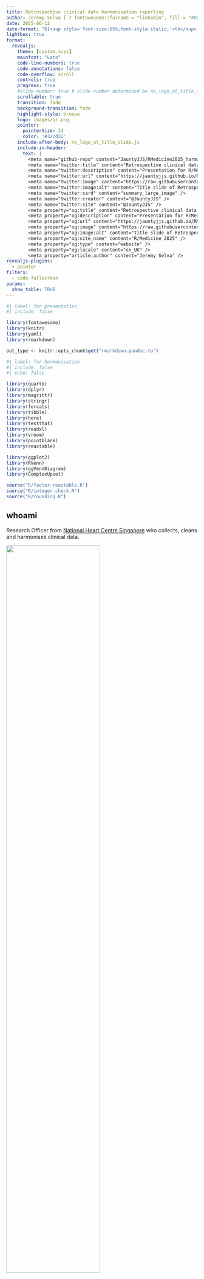 ---
title: Retrospective clinical data harmonisation reporting
author: Jeremy Selva [`r fontawesome::fa(name = "linkedin", fill = "#0077ac")`](https://www.linkedin.com/in/jeremy-selva-085b9112a/){target="_blank"} <br> @JauntyJJS [`r fontawesome::fa(name = "github", fill = "#000000")`](https://github.com/JauntyJJS){target="_blank"} [`r fontawesome::fa(name = "fab fa-square-x-twitter", fill = "#000000")`](https://twitter.com/JauntyJJS){target="_blank"} [`r fontawesome::fa(name = "bluesky", fill = "#1084ff")`](https://bsky.app/profile/jauntyjjs.bsky.social){target="_blank"} [<svg aria-hidden="true" role="img" viewBox="0 0 512 512" style="height:1em;width:1em;vertical-align:-0.125em;margin-left:auto;margin-right:auto;font-size:inherit;fill:#5f53e7;overflow:visible;position:relative;"><path d="M433 179.1c0-97.2-63.7-125.7-63.7-125.7-62.5-28.7-228.6-28.4-290.5 0 0 0-63.7 28.5-63.7 125.7 0 115.7-6.6 259.4 105.6 289.1 40.5 10.7 75.3 13 103.3 11.4 50.8-2.8 79.3-18.1 79.3-18.1l-1.7-36.9s-36.3 11.4-77.1 10.1c-40.4-1.4-83-4.4-89.6-54a102.5 102.5 0 0 1 -.9-13.9c85.6 20.9 158.7 9.1 178.8 6.7 56.1-6.7 105-41.3 111.2-72.9 9.8-49.8 9-121.5 9-121.5zm-75.1 125.2h-46.6v-114.2c0-49.7-64-51.6-64 6.9v62.5h-46.3V197c0-58.5-64-56.6-64-6.9v114.2H90.2c0-122.1-5.2-147.9 18.4-175 25.9-28.9 79.8-30.8 103.8 6.1l11.6 19.5 11.6-19.5c24.1-37.1 78.1-34.8 103.8-6.1 23.7 27.3 18.4 53 18.4 175z"/></svg>](https://fosstodon.org/@JauntyJJS){target="_blank"} <br> [*https://jeremy-selva.netlify.app* `r fontawesome::fa(name = "link", fill = "#666666")`](https://jeremy-selva.netlify.app/){target="_blank"} <br> For [R/Medicine 2025 `r fontawesome::fa(name = "link", fill = "#666666")`](https://rconsortium.github.io/RMedicine_website/){target="_blank"}
date: 2025-06-12
date-format: "D[<sup style='font-size:65%;font-style:italic;'>th</sup>] MMMM YYYY"
lightbox: true
format:
  revealjs:
    theme: [custom.scss]
    mainfont: "Lato"
    code-line-numbers: true
    code-annotations: false
    code-overflow: scroll
    controls: true
    progress: true
    #slide-number: true # slide number determined be no_logo_at_title_slide.js
    scrollable: true
    transition: fade
    background-transition: fade
    highlight-style: breeze
    logo: images/qr.png
    pointer:
      pointerSize: 24
      color: '#32cd32'
    include-after-body: no_logo_at_title_slide.js
    include-in-header:
      text: |
        <meta name="github-repo" content="JauntyJJS/RMedicine2025_harmonisation />
        <meta name="twitter:title" content="Retrospective clinical data harmonisation reporting" />
        <meta name="twitter:description" content="Presentation for R/Medicine 2025." />
        <meta name="twitter:url" content="https://jauntyjjs.github.io/RMedicine2025_harmonisation/" />
        <meta name="twitter:image" content="https://raw.githubusercontent.com/JauntyJJS/RMedicine2025_harmonisation/main/share-card.png" />
        <meta name="twitter:image:alt" content="Title slide of Retrospective clinical data harmonisation reporting presented at R/Medicine 2025." />
        <meta name="twitter:card" content="summary_large_image" />
        <meta name="twitter:creator" content="@JauntyJJS" />
        <meta name="twitter:site" content="@JauntyJJS" />
        <meta property="og:title" content="Retrospective clinical data harmonisation reporting" />
        <meta property="og:description" content="Presentation for R/Medicine 2025." />
        <meta property="og:url" content="https://jauntyjjs.github.io/RMedicine2025_harmonisation/" />
        <meta property="og:image" content="https://raw.githubusercontent.com/JauntyJJS/RMedicine2025_harmonisation/main/share-card.png" />
        <meta property="og:image:alt" content="Title slide of Retrospective clinical data harmonisation reporting presented at R/Medicine 2025." />
        <meta property="og:site_name" content="R/Medicine 2025" />
        <meta property="og:type" content="website" />
        <meta property="og:locale" content="en_UK" />
        <meta property="article:author" content="Jeremy Selva" />
revealjs-plugins:
  - pointer
filters:
  - code-fullscreen
params:
  show_table: TRUE
---

```{r}
#| label: for presentation
#| include: false

library(fontawesome)
library(knitr)
library(yaml)
library(rmarkdown)

out_type <- knitr::opts_chunk$get("rmarkdown.pandoc.to")
```

```{r}
#| label: for harmonisation
#| include: false
#| echo: false

library(quarto)
library(dplyr)
library(magrittr)
library(stringr)
library(forcats)
library(tibble)
library(here)
library(testthat)
library(readxl)
library(vroom)
library(pointblank)
library(reactable)

library(ggplot2)
library(RVenn)
library(ggVennDiagram)
library(ComplexUpset)

source("R/factor-reactable.R")
source("R/integer-check.R")
source("R/rounding.R")

```

## whoami

Research Officer from [National Heart Centre Singapore](https://www.nhcs.com.sg/){target="_blank"} who collects, cleans and harmonises clinical data.

![](images/allison_horst2.png){fig-alt="Picture by Allison Horst about a data analyst facing a dataset in the form of a monster." fig-align="center" width="70%"}

[Taming the Data Beast from ["Cleaning Medical Data with R"](https://www.pipinghotdata.com/workshops/2023-06-06-cleaning-medical-data-with-r/){target="_blank"} workshop by Shannon Pileggi, Crystal Lewis and Petter Higgins presented at R/Medicine 2023. Illustrated by [Allison Horst](https://allisonhorst.com/){target="_blank"}]{style="font-size: 80%;"}.

::: footer

[https://jauntyjjs.github.io/RMedicine2025_harmonisation
`r fontawesome::fa(name = "link", fill = "#666666")`](https://jauntyjjs.github.io/RMedicine2025_harmonisation){target="_blank"} [`r fontawesome::fa(name = "github", fill = "#000000")`](https://github.com/JauntyJJS/RMedicine2025_harmonisation){target="_blank"} [`r fontawesome::fa(name = "file-pdf", fill = "#b50b00")`](https://raw.githubusercontent.com/JauntyJJS/RMedicine2025_harmonisation/main/index.pdf){target="_blank"}

:::

## Outline

:::: {.columns}

::: {.column width="50%"}

::: {style="font-size: 130%;"}

Data harmonisation overview strategy

Counter small but annoying issues during retrospective data harmonisation.

Suggested reports and diagram to create for different clients.

:::

:::

::: {.column width="50%"}

![](images/notes.jpg){fig-alt="A picture of a notebook and pen beside a vase of flowers" fig-align="center" width="80%"}

[Photo by [Sixteen Miles Out](https://unsplash.com/@sixteenmilesout?utm_content=creditCopyText&utm_medium=referral&utm_source=unsplash){target="_blank"} on [Unsplash](https://unsplash.com/photos/shallow-focus-photo-of-purple-flowers-on-white-spiral-notebook-0I75875sRVU?utm_content=creditCopyText&utm_medium=referral&utm_source=unsplash){target="_blank"}]{style="font-size: 80%;"}

:::

::::

::: footer

[https://jauntyjjs.github.io/RMedicine2025_harmonisation
`r fontawesome::fa(name = "link", fill = "#666666")`](https://jauntyjjs.github.io/RMedicine2025_harmonisation){target="_blank"} [`r fontawesome::fa(name = "github", fill = "#000000")`](https://github.com/JauntyJJS/RMedicine2025_harmonisation){target="_blank"} [`r fontawesome::fa(name = "file-pdf", fill = "#b50b00")`](https://raw.githubusercontent.com/JauntyJJS/RMedicine2025_harmonisation/main/index.pdf){target="_blank"}

:::

## About Data Harmonisation

![](images/data_harmonisation.png){fig-alt="The data harmonization process: Study data variables collected from different sources need to be mapped to one another, classified into the generalized concepts they represent, and transformed into unified harmonized variables for analysis" fig-align="center" width="100%"}

[Image from Mallya et al. Circ Cardiovasc Qual Outcomes. 2023 Nov; 16(11):e009938 doi: [10.1161/CIRCOUTCOMES.123.009938](https://doi.org/10.1161/CIRCOUTCOMES.123.009938){target="_blank"}]{style="font-size: 80%;"}.

::: footer

[https://jauntyjjs.github.io/RMedicine2025_harmonisation
`r fontawesome::fa(name = "link", fill = "#666666")`](https://jauntyjjs.github.io/RMedicine2025_harmonisation){target="_blank"} [`r fontawesome::fa(name = "github", fill = "#000000")`](https://github.com/JauntyJJS/RMedicine2025_harmonisation){target="_blank"} [`r fontawesome::fa(name = "file-pdf", fill = "#b50b00")`](https://raw.githubusercontent.com/JauntyJJS/RMedicine2025_harmonisation/main/index.pdf){target="_blank"}

:::

## Tasks

Here is a summary of my task for an international study.

![](images/harmonisation_task.png){fig-alt="Data harmonization task: Liaise with collaborator on what variables we need for the study and collect them by providing a data dictionary and input template file, harmonise data provided and return a harmonised dataset with a report of how data is harmonised, and provide analyst team combined data for further analysis." fig-align="center" width="100%"}

<!-- *  Liaise with collaborator on what variables we need for the study and collect them -->
<!--    *  Provide a data dictionary to indicate what variables are needed and how they should be represented. -->
<!--    *  Provide an input template file for collaborators to fill in. -->
<!-- *  Harmonise data provided from each collaborator. -->
<!-- *  Return to collaborator harmonised dataset with a report of how data is harmonised. -->
<!-- *  Merge data for all cohorts together and send to an analysis team for analysis. -->

::: footer

[https://jauntyjjs.github.io/RMedicine2025_harmonisation
`r fontawesome::fa(name = "link", fill = "#666666")`](https://jauntyjjs.github.io/RMedicine2025_harmonisation){target="_blank"} [`r fontawesome::fa(name = "github", fill = "#000000")`](https://github.com/JauntyJJS/RMedicine2025_harmonisation){target="_blank"} [`r fontawesome::fa(name = "file-pdf", fill = "#b50b00")`](https://raw.githubusercontent.com/JauntyJJS/RMedicine2025_harmonisation/main/index.pdf){target="_blank"}

:::

## Why Retropective Data Harmonisation ?

Collaborators may not have resources (time/funding) to match their data to the data dictionary and input template provided. 

Data provided may have issues that needs relevant experience and may be hard to solve.

:::: {.columns}

::: {.column width="50%"}

![](images/237-fov.png){fig-alt="Comic from Monkeyuser.com showing finding bugs may need relevant experience." fig-align="center" width="100%"}

[[Fov](https://www.monkeyuser.com/2022/fov/){target="_blank"} from [MonkeyUser.com](https://www.monkeyuser.com/){target="_blank"}]{style="font-size: 80%;"}

:::

::: {.column width="50%"}

![](images/92-root-cause.png){fig-alt="Comic from Monkeyuser.com showing bugs can be hard to resolve." fig-align="center" width="70%"}

[[Root Cause](https://www.monkeyuser.com/2018/root-cause/){target="_blank"} from [MonkeyUser.com](https://www.monkeyuser.com/){target="_blank"}]{style="font-size: 80%;"}

:::

::::

::: footer

[https://jauntyjjs.github.io/RMedicine2025_harmonisation
`r fontawesome::fa(name = "link", fill = "#666666")`](https://jauntyjjs.github.io/RMedicine2025_harmonisation){target="_blank"} [`r fontawesome::fa(name = "github", fill = "#000000")`](https://github.com/JauntyJJS/RMedicine2025_harmonisation){target="_blank"} [`r fontawesome::fa(name = "file-pdf", fill = "#b50b00")`](https://raw.githubusercontent.com/JauntyJJS/RMedicine2025_harmonisation/main/index.pdf){target="_blank"}

:::

## Why Retropective Data Harmonisation ?

Collaborator wants transparency on how the data is processed.

High risk of getting blame should things don't go well.

:::: {.columns}

::: {.column width="50%"}

![](images/246-joy.png){fig-alt="Comic from Monkeyuser.com showing the joy of watching other developers work on a bug no one wants to fix." fig-align="center" width="70%"}

[[Joy](https://www.monkeyuser.com/2022/joy/){target="_blank"} from [MonkeyUser.com](https://www.monkeyuser.com/){target="_blank"}]{style="font-size: 80%;"}

:::

::: {.column width="50%"}

![](images/pointing_finger.jpg){fig-alt="Businessman kneel on floor with fingers pointing to him." fig-align="center" width="87%"}

[Businessman kneel on floor with pointing finger to him by [Amonrat Rungreangfangsai](https://www.vecteezy.com/vector-art/464469-wind-up-businessman-end-of-energy-and-stop-working){target="_blank"}]{style="font-size: 80%;"}

:::

::::

::: footer

[https://jauntyjjs.github.io/RMedicine2025_harmonisation
`r fontawesome::fa(name = "link", fill = "#666666")`](https://jauntyjjs.github.io/RMedicine2025_harmonisation){target="_blank"} [`r fontawesome::fa(name = "github", fill = "#000000")`](https://github.com/JauntyJJS/RMedicine2025_harmonisation){target="_blank"} [`r fontawesome::fa(name = "file-pdf", fill = "#b50b00")`](https://raw.githubusercontent.com/JauntyJJS/RMedicine2025_harmonisation/main/index.pdf){target="_blank"}

:::

## Issues

Limited resources on how to do data harmonisation and to make a report.

:::: {.columns}

::: {.column width="50%"}

![](images/210-denvercoder9.png){fig-alt="Comic from Monkeyuser.com showing that it is hard to get help with programming issues." fig-align="center" width="70%"}

[[Denvercoder9](https://www.monkeyuser.com/2021/denvercoder9/){target="_blank"} from [MonkeyUser.com](https://www.monkeyuser.com/){target="_blank"}]{style="font-size: 80%;"}

:::

::: {.column width="50%"}

:::{.fragment}

R packages related to data harmonisation

*  [`retroharmonize`](https://github.com/rOpenGov/retroharmonize/){target="_blank"} for survey data.
*  [`Rmonize`](https://maelstrom-research.github.io/Rmonize-documentation/index.html){target="_blank"} for epidemiological data.
*  [`psHarmonize`](https://github.com/NUDACC/psHarmonize){target="_blank"} for health and education data.

:::

:::

::::

::: footer

[https://jauntyjjs.github.io/RMedicine2025_harmonisation
`r fontawesome::fa(name = "link", fill = "#666666")`](https://jauntyjjs.github.io/RMedicine2025_harmonisation){target="_blank"} [`r fontawesome::fa(name = "github", fill = "#000000")`](https://github.com/JauntyJJS/RMedicine2025_harmonisation){target="_blank"} [`r fontawesome::fa(name = "file-pdf", fill = "#b50b00")`](https://raw.githubusercontent.com/JauntyJJS/RMedicine2025_harmonisation/main/index.pdf){target="_blank"}

:::

## Issues

:::{.fragment}

[`retroharmonize`](https://github.com/rOpenGov/retroharmonize/){target="_blank"} works with categorical but not continuous data variables.

:::

:::{.fragment}

[`Rmonize`](https://maelstrom-research.github.io/Rmonize-documentation/index.html){target="_blank"} documentation has too much jargon and difficult for me (and people with limited data science background) to understand. 

:::

:::{.fragment}

[`psHarmonize`](https://github.com/NUDACC/psHarmonize){target="_blank"} variable harmonisation process is reported in a Microsoft Excel file. Works for variables with simple harmonisation process.

![](images/psHarmonise.png){fig-alt="Harmonisation report from psHarmonise in an excel file." fig-align="center" width="100%"}

[Image from Stephen et al. Patterns (N Y). 2024 Jun; 5(8):101003 doi: [10.1016/j.patter.2024.101003](https://10.1016/j.patter.2024.101003){target="_blank"}]{style="font-size: 80%;"}.

:::

::: footer

[https://jauntyjjs.github.io/RMedicine2025_harmonisation
`r fontawesome::fa(name = "link", fill = "#666666")`](https://jauntyjjs.github.io/RMedicine2025_harmonisation){target="_blank"} [`r fontawesome::fa(name = "github", fill = "#000000")`](https://github.com/JauntyJJS/RMedicine2025_harmonisation){target="_blank"} [`r fontawesome::fa(name = "file-pdf", fill = "#b50b00")`](https://raw.githubusercontent.com/JauntyJJS/RMedicine2025_harmonisation/main/index.pdf){target="_blank"}

:::

## Harmonisation Project Template

<https://jauntyjjs.github.io/harmonisation/>

```{=html}
<iframe width="1000" height="500" src="https://jauntyjjs.github.io/harmonisation/" title="Harmonisation template" ></iframe>
```

::: footer

[https://jauntyjjs.github.io/RMedicine2025_harmonisation
`r fontawesome::fa(name = "link", fill = "#666666")`](https://jauntyjjs.github.io/RMedicine2025_harmonisation){target="_blank"} [`r fontawesome::fa(name = "github", fill = "#000000")`](https://github.com/JauntyJJS/RMedicine2025_harmonisation){target="_blank"} [`r fontawesome::fa(name = "file-pdf", fill = "#b50b00")`](https://raw.githubusercontent.com/JauntyJJS/RMedicine2025_harmonisation/main/index.pdf){target="_blank"}

:::

## Automated capture of warnings (csv)

When reading files in batches or the same file but in a different version, is there an automated way to catch warnings/issues when reading csv files ?

:::: {.columns}

::: {.column width="50%"}

```{r}
#| label: read data with warnings csv
#| echo: true
#| code-line-numbers: "|9|13"
#| warning: true

cohort_data_csv <- vroom::vroom(
  file = here::here("data-raw", "Cohort_csv", 
    "data_to_harmonise_age_issue.csv"),
  delim = ",",
  col_select = 1:2,
  show_col_types = FALSE,
  col_types = list(
    ID = vroom::col_character(), 
    Age = vroom::col_integer()
  )
)

head(cohort_data_csv, n = 3)

```

:::

::: {.column width="50%"}

![](images/age_issue_csv.jpg){fig-alt="A csv file with text data in the Age column." fig-align="center" width="100%"}

:::

::::

::: footer

[https://jauntyjjs.github.io/RMedicine2025_harmonisation
`r fontawesome::fa(name = "link", fill = "#666666")`](https://jauntyjjs.github.io/RMedicine2025_harmonisation){target="_blank"} [`r fontawesome::fa(name = "github", fill = "#000000")`](https://github.com/JauntyJJS/RMedicine2025_harmonisation){target="_blank"} [`r fontawesome::fa(name = "file-pdf", fill = "#b50b00")`](https://raw.githubusercontent.com/JauntyJJS/RMedicine2025_harmonisation/main/index.pdf){target="_blank"}

:::

## Automated capture of warnings (csv)

If there are issues with the data, the output of [`vroom::problems`](https://vroom.r-lib.org/reference/problems.html){target="_blank"} will be a tibble.

```{r}
#| label: view problem in vroom
#| echo: true
#| warning: true

cohort_data_csv |> 
  vroom::problems()

```

To check for this automatically, we can use [`pointblank::expect_row_count_match`](https://rstudio.github.io/pointblank/reference/row_count_match.html){target="_blank"}.

```{r}
#| label: safeguard problem with vroom and pointblank
#| echo: true
#| error: true

cohort_data_csv |> 
  vroom::problems() |> 
  pointblank::expect_row_count_match(count = 0)

```

::: footer

[https://jauntyjjs.github.io/RMedicine2025_harmonisation
`r fontawesome::fa(name = "link", fill = "#666666")`](https://jauntyjjs.github.io/RMedicine2025_harmonisation){target="_blank"} [`r fontawesome::fa(name = "github", fill = "#000000")`](https://github.com/JauntyJJS/RMedicine2025_harmonisation){target="_blank"} [`r fontawesome::fa(name = "file-pdf", fill = "#b50b00")`](https://raw.githubusercontent.com/JauntyJJS/RMedicine2025_harmonisation/main/index.pdf){target="_blank"}

:::

## Automated capture of warnings (csv)

Here is a case with no issues.

:::: {.columns}

::: {.column width="50%"}

```{r}
#| label: read data with no issues csv
#| echo: true
#| warning: true

cohort_data_csv <- vroom::vroom(
  file = here::here("data-raw", "Cohort_csv", 
    "data_to_harmonise_age_issue_fixed.csv"),
  delim = ",",
  col_select = 1:2,
  show_col_types = FALSE,
  col_types = list(
    ID = vroom::col_character(), 
    Age = vroom::col_integer()
  )
)

cohort_data_csv |> 
  vroom::problems()

```

```{r}
#| label: read data with no issues csv safeguard
#| echo: true
#| warning: true

cohort_data_csv |> 
  vroom::problems() |> 
  pointblank::expect_row_count_match(count = 0)

```

:::

::: {.column width="50%"}

![](images/age_issue_fixed_csv.jpg){fig-alt="A csv file with only integer data in the Age column." fig-align="center" width="100%"}

:::

::::

::: footer

[https://jauntyjjs.github.io/RMedicine2025_harmonisation
`r fontawesome::fa(name = "link", fill = "#666666")`](https://jauntyjjs.github.io/RMedicine2025_harmonisation){target="_blank"} [`r fontawesome::fa(name = "github", fill = "#000000")`](https://github.com/JauntyJJS/RMedicine2025_harmonisation){target="_blank"} [`r fontawesome::fa(name = "file-pdf", fill = "#b50b00")`](https://raw.githubusercontent.com/JauntyJJS/RMedicine2025_harmonisation/main/index.pdf){target="_blank"}

:::

## Automated capture of warnings (Excel)

Is there an automated way to catch warnings/issues when reading Excel files ?

::: {.column width="50%"}

```{r}
#| label: read data with warnings Excel
#| echo: true
#| warning: true

cohort_data_excel <- readxl::read_excel(
  path = here::here("data-raw", "Cohort_Excel", 
    "data_to_harmonise_age_issue.xlsx"),
  sheet = "Sheet1",
  col_types = c(
    "text", "numeric"
    )
  )
```

:::

::: {.column width="50%"}

![](images/age_issue_excel.jpg){fig-alt="An Excel file with text data in the Age column." fig-align="center" width="100%"}

:::

::: footer

[https://jauntyjjs.github.io/RMedicine2025_harmonisation
`r fontawesome::fa(name = "link", fill = "#666666")`](https://jauntyjjs.github.io/RMedicine2025_harmonisation){target="_blank"} [`r fontawesome::fa(name = "github", fill = "#000000")`](https://github.com/JauntyJJS/RMedicine2025_harmonisation){target="_blank"} [`r fontawesome::fa(name = "file-pdf", fill = "#b50b00")`](https://raw.githubusercontent.com/JauntyJJS/RMedicine2025_harmonisation/main/index.pdf){target="_blank"}

:::

## Automated capture of warnings (Excel)

We can read the Excel file with [`testthat::expect_no_condition`](https://testthat.r-lib.org/reference/expect_error.html){target="_blank"}.

:::: {.columns}

::: {.column width="50%"}

```{r}
#| label: read data with issues using testthat
#| echo: true
#| code-line-numbers: "|1,8"
#| error: true

testthat::expect_no_condition(
  cohort_data_excel <- readxl::read_excel(
    path = here::here("data-raw", "Cohort_Excel", 
      "data_to_harmonise_age_issue.xlsx"),
    sheet = "Sheet1",
    col_types = c("text", "numeric")
  )
)
```

:::

::: {.column width="50%"}

![](images/age_issue_excel.jpg){fig-alt="An Excel file with text data in the Age column." fig-align="center" width="100%"}

:::

::::

::: footer

[https://jauntyjjs.github.io/RMedicine2025_harmonisation
`r fontawesome::fa(name = "link", fill = "#666666")`](https://jauntyjjs.github.io/RMedicine2025_harmonisation){target="_blank"} [`r fontawesome::fa(name = "github", fill = "#000000")`](https://github.com/JauntyJJS/RMedicine2025_harmonisation){target="_blank"} [`r fontawesome::fa(name = "file-pdf", fill = "#b50b00")`](https://raw.githubusercontent.com/JauntyJJS/RMedicine2025_harmonisation/main/index.pdf){target="_blank"}

:::

## Automated capture of warnings (Excel)

However, this method means that you will lose the pipe workflow.

:::: {.columns}

::: {.column width="50%"}

```{r}
#| label: read data without issues using testthat
#| echo: true

testthat::expect_no_condition(
  cohort_data_excel <- readxl::read_excel(
    path = here::here("data-raw", "Cohort_Excel", 
      "data_to_harmonise_age_issue_fixed.xlsx"),
    sheet = "Sheet1",
    col_types = c("text", "numeric")
  )
)

cohort_data_excel <- cohort_data_excel |> 
  # Check if Serial Number is unique
  pointblank::rows_distinct(
    columns = "Serial Number",
  )
```

:::

::: {.column width="50%"}

![](images/age_issue_fixed_excel.jpg){fig-alt="An Excel file with numeric data in the Age column." fig-align="center" width="100%"}

:::

::::

::: footer

[https://jauntyjjs.github.io/RMedicine2025_harmonisation
`r fontawesome::fa(name = "link", fill = "#666666")`](https://jauntyjjs.github.io/RMedicine2025_harmonisation){target="_blank"} [`r fontawesome::fa(name = "github", fill = "#000000")`](https://github.com/JauntyJJS/RMedicine2025_harmonisation){target="_blank"} [`r fontawesome::fa(name = "file-pdf", fill = "#b50b00")`](https://raw.githubusercontent.com/JauntyJJS/RMedicine2025_harmonisation/main/index.pdf){target="_blank"}

:::

## Automated capture of warnings (Excel)

We can use the tee pipe operator [`%T>%`](https://magrittr.tidyverse.org/reference/tee.html){target="_blank"}.

:::: {.columns}

::: {.column width="50%"}

:::{.center-h}
[**With Issues**]{style="font-size: 80%;"}
:::

```{r}
#| label: read data with issues using testthat and tee pipe
#| echo: true
#| code-line-numbers: "|8,9"
#| error: true

cohort_data_excel <- readxl::read_excel(
  path = here::here("data-raw", "Cohort_Excel", 
    "data_to_harmonise_age_issue.xlsx"),
  sheet = "Sheet1",
  col_types = c(
    "text", "numeric"
    )
  ) %T>%
  testthat::expect_no_condition()
```

:::

::: {.column width="50%"}

:::{.center-h}
[**No Issues**]{style="font-size: 80%;"}
:::

```{r}
#| label: read data without issues using testthat and tee pipe
#| code-line-numbers: "|6,7"
#| echo: true

cohort_data_excel_2 <- readxl::read_excel(
  path = here::here("data-raw", "Cohort_Excel", 
    "data_to_harmonise_age_issue_fixed.xlsx"),
  sheet = "Sheet1",
  col_types = c("text", "numeric")
) %T>%
testthat::expect_no_condition() |> 
# Check if Serial Number is unique
  pointblank::rows_distinct(
    columns = "Serial Number",
)

```

:::

::::

::: footer

[https://jauntyjjs.github.io/RMedicine2025_harmonisation
`r fontawesome::fa(name = "link", fill = "#666666")`](https://jauntyjjs.github.io/RMedicine2025_harmonisation){target="_blank"} [`r fontawesome::fa(name = "github", fill = "#000000")`](https://github.com/JauntyJJS/RMedicine2025_harmonisation){target="_blank"} [`r fontawesome::fa(name = "file-pdf", fill = "#b50b00")`](https://raw.githubusercontent.com/JauntyJJS/RMedicine2025_harmonisation/main/index.pdf){target="_blank"}

:::

## Variable Mapping

![](images/variable_mapping_workflow.png){fig-alt="Variable Mapping Reporting Workflow. Starting with introducing the mapping procedure, writing code to do mapping ans validation, showing that the code works, clean up data for merging." fig-align="center" width="100%"}

::: footer

[https://jauntyjjs.github.io/RMedicine2025_harmonisation
`r fontawesome::fa(name = "link", fill = "#666666")`](https://jauntyjjs.github.io/RMedicine2025_harmonisation){target="_blank"} [`r fontawesome::fa(name = "github", fill = "#000000")`](https://github.com/JauntyJJS/RMedicine2025_harmonisation){target="_blank"} [`r fontawesome::fa(name = "file-pdf", fill = "#b50b00")`](https://raw.githubusercontent.com/JauntyJJS/RMedicine2025_harmonisation/main/index.pdf){target="_blank"}

:::

## Variable Mapping

Let take this data set as an example.

:::: {.columns}

::: {.column width="50%"}

```{r}
#| label: read csv data
#| echo: true

cohort_csv_data <- vroom::vroom(
  file = here::here("data-raw",
                    "Cohort_csv",
                    "data_to_harmonise.csv"),
  delim = ",",
  col_select = 1:8,
  show_col_types = FALSE,
  col_types = list(
    ID = vroom::col_character(),
    Age = vroom::col_integer(),
    Sex = vroom::col_character(),
    Height = vroom::col_double(),
    Weight = vroom::col_double(),
    `Smoke History` = vroom::col_character(),
    `Chest Pain Character` = vroom::col_character(),
    Dyspnea = vroom::col_character()
    )
  ) |>  
  dplyr::rename(cohort_unique_id = "ID") |>
  # Remove rows when the ID value is NA
  dplyr::filter(!is.na(.data[["cohort_unique_id"]])) |>
  # Remove white spaces in column names
  dplyr::rename_all(stringr::str_trim) |> 
  # Check if cohort id is unique
  pointblank::rows_distinct(
    columns = "cohort_unique_id",
  )

cohort_csv_data |> 
  vroom::problems() |> 
  pointblank::expect_row_count_match(count = 0)

```

:::

::: {.column width="50%"}

```{r}
#| label: print csv data
#| echo: false
 
cohort_csv_data |> 
  dplyr::mutate(
    Sex = forcats::fct_relevel(.data[["Sex"]], c("Male", "Female")),
    `Smoke History` = forcats::fct_relevel(
      .data[["Smoke History"]], 
      c("non-smoker", "past smoker", "current smoker")
    ),
    `Chest Pain Character` = forcats::fct_relevel(
      .data[["Chest Pain Character"]], 
      c("no chest pain", "nonanginal", "atypical", "typical")
    ),
    `Dyspnea` = forcats::fct_relevel(
      .data[["Dyspnea"]], 
      c("no", "yes")
    ),
  ) |> 
  reactable_with_download_csv_button(
    defaultPageSize = 5,
    paginationType = "jump",
    style = list(fontSize = "1rem"),
  )

```

:::

::::

::: footer

[https://jauntyjjs.github.io/RMedicine2025_harmonisation
`r fontawesome::fa(name = "link", fill = "#666666")`](https://jauntyjjs.github.io/RMedicine2025_harmonisation){target="_blank"} [`r fontawesome::fa(name = "github", fill = "#000000")`](https://github.com/JauntyJJS/RMedicine2025_harmonisation){target="_blank"} [`r fontawesome::fa(name = "file-pdf", fill = "#b50b00")`](https://raw.githubusercontent.com/JauntyJJS/RMedicine2025_harmonisation/main/index.pdf){target="_blank"}

:::

## Variable Mapping

Let the reader know how the collaborator's data `Smoke History` is going to be mapped.

![](images/mapping_procedure.png){fig-alt="Documentation indicating how the collaborator's data Smoke History is going to be mapped or harmonised in Quarto code and output." fig-align="center" width="100%"}

::: footer

[https://jauntyjjs.github.io/RMedicine2025_harmonisation
`r fontawesome::fa(name = "link", fill = "#666666")`](https://jauntyjjs.github.io/RMedicine2025_harmonisation){target="_blank"} [`r fontawesome::fa(name = "github", fill = "#000000")`](https://github.com/JauntyJJS/RMedicine2025_harmonisation){target="_blank"} [`r fontawesome::fa(name = "file-pdf", fill = "#b50b00")`](https://raw.githubusercontent.com/JauntyJJS/RMedicine2025_harmonisation/main/index.pdf){target="_blank"}

:::

## Variable Mapping

![](images/code_to_map.png){fig-alt="Code to do mapping." fig-align="center" width="30%"}

:::: {.columns}

::: {.column width="50%"}

```{r}
#| label: smoking data harmonisation
#| echo: true
#| code-line-numbers: "|2,3|5-14|15-24"

smoking_data <- cohort_csv_data |>
  dplyr::select(c("cohort_unique_id", 
                  "Smoke History")) |>
  dplyr::mutate(
    smoke_current = dplyr::case_when(
      is.na(.data[["Smoke History"]]) ~ "-1",
      .data[["Smoke History"]] == "non-smoker" ~ "0",
      .data[["Smoke History"]] == "past smoker" ~ "0",
      .data[["Smoke History"]] == "current smoker" ~ "1",
      .default = NA_character_
    ),
    smoke_current = forcats::fct_relevel(
      .data[["smoke_current"]],
      c("0", "1")), 
    smoke_past = dplyr::case_when(
      is.na(.data[["Smoke History"]]) ~ "-1",
      .data[["Smoke History"]] == "non-smoker" ~ "0",
      .data[["Smoke History"]] == "past smoker" ~ "1",
      .data[["Smoke History"]] == "current smoker" ~ "0",
      .default = NA_character_
    ),
    smoke_past = forcats::fct_relevel(
      .data[["smoke_past"]],
      c("0", "1")),
    `Smoke History` = forcats::fct(
      .data[["Smoke History"]]
    )
  )

```

:::

::: {.column width="50%"}

![](images/smoking_history_documentation.png){fig-alt="Documentation of harmonisation of smoking history." fig-align="center" width="100%"}

:::

::::

::: footer

[https://jauntyjjs.github.io/RMedicine2025_harmonisation
`r fontawesome::fa(name = "link", fill = "#666666")`](https://jauntyjjs.github.io/RMedicine2025_harmonisation){target="_blank"} [`r fontawesome::fa(name = "github", fill = "#000000")`](https://github.com/JauntyJJS/RMedicine2025_harmonisation){target="_blank"} [`r fontawesome::fa(name = "file-pdf", fill = "#b50b00")`](https://raw.githubusercontent.com/JauntyJJS/RMedicine2025_harmonisation/main/index.pdf){target="_blank"}

:::

## Variable Mapping

![](images/code_to_validate.png){fig-alt="Code to do validation." fig-align="center" width="30%"}

:::: {.columns}

::: {.column width="50%"}

```{r}
#| label: smoking data validation
#| code-line-numbers: "|2-5|6-12"
#| echo: true

smoking_data <- smoking_data |>
  pointblank::col_vals_in_set(
    columns = c("smoke_current", "smoke_past"),
    set = c("0", "1", "-1")
  ) |> 
  pointblank::col_vals_expr(
    expr = pointblank::expr(
      (.data[["smoke_current"]] == "1" & .data[["smoke_past"]] == "0") |
      (.data[["smoke_current"]] == "-1" & .data[["smoke_past"]] == -"1") |
      (.data[["smoke_current"]] == "0" & .data[["smoke_past"]] %in% c("0", "1"))
    )
  )

```

:::

::: {.column width="50%"}

![](images/smoking_history_validation.png){fig-alt="Documentation of harmonisation of smoking history." fig-align="center" width="100%"}

:::

::::

[Reference: <https://github.com/rstudio/pointblank/issues/578>]{style="font-size: 80%;"}

::: footer

[https://jauntyjjs.github.io/RMedicine2025_harmonisation
`r fontawesome::fa(name = "link", fill = "#666666")`](https://jauntyjjs.github.io/RMedicine2025_harmonisation){target="_blank"} [`r fontawesome::fa(name = "github", fill = "#000000")`](https://github.com/JauntyJJS/RMedicine2025_harmonisation){target="_blank"} [`r fontawesome::fa(name = "file-pdf", fill = "#b50b00")`](https://raw.githubusercontent.com/JauntyJJS/RMedicine2025_harmonisation/main/index.pdf){target="_blank"}

:::

## Variable Mapping

:::: {.columns}

::: {.column width="50%"}

![](images/example_works.png){fig-alt="Show examples that the code works." fig-align="center" width="100%"}
![](images/print_reactable.png){fig-alt="Code to print the reactable in html file." fig-align="center" width="100%"}

:::

::: {.column width="50%"}

:::{.center-h}
[**Html Output**]{style="font-size: 80%;"}
:::

```{r}
#| label: smoking data html

smoking_data |> 
  reactable_with_download_csv_button(
    defaultPageSize = 5,
    paginationType = "jump",
    style = list(fontSize = "1rem"),
  )

```

:::

::::

::: footer

[https://jauntyjjs.github.io/RMedicine2025_harmonisation
`r fontawesome::fa(name = "link", fill = "#666666")`](https://jauntyjjs.github.io/RMedicine2025_harmonisation){target="_blank"} [`r fontawesome::fa(name = "github", fill = "#000000")`](https://github.com/JauntyJJS/RMedicine2025_harmonisation){target="_blank"} [`r fontawesome::fa(name = "file-pdf", fill = "#b50b00")`](https://raw.githubusercontent.com/JauntyJJS/RMedicine2025_harmonisation/main/index.pdf){target="_blank"}

:::

## Variable Mapping

:::: {.columns}

::: {.column width="50%"}

![](images/example_works.png){fig-alt="Show examples that the code works." fig-align="center" width="100%"}
![](images/print_code_pdf.png){fig-alt="Code to print the table in pdf file." fig-align="center" width="100%"}

:::

::: {.column width="50%"}

:::{.center-h}
[**Pdf Output**]{style="font-size: 80%;"}
:::

![](images/print_pdf.png){fig-alt="Output code in pdf file." fig-align="center" width="100%"}

![](images/print_pdf_2.png){fig-alt="Output table in pdf file." fig-align="center" width="100%"}
:::

::::

::: footer

[https://jauntyjjs.github.io/RMedicine2025_harmonisation
`r fontawesome::fa(name = "link", fill = "#666666")`](https://jauntyjjs.github.io/RMedicine2025_harmonisation){target="_blank"} [`r fontawesome::fa(name = "github", fill = "#000000")`](https://github.com/JauntyJJS/RMedicine2025_harmonisation){target="_blank"} [`r fontawesome::fa(name = "file-pdf", fill = "#b50b00")`](https://raw.githubusercontent.com/JauntyJJS/RMedicine2025_harmonisation/main/index.pdf){target="_blank"}

:::

## Variable Mapping

:::: {.columns}

::: {.column width="50%"}

![](images/clean_for_merging.png){fig-alt="Clean for merging." fig-align="center" width="50%"}
```{r}
#| label: smoking data for merging
#| echo: true

smoking_data <- smoking_data |>
  dplyr::select(-c("Smoke History"))

```

:::

::: {.column width="50%"}

```{r}
#| label: smoking data for merging html

smoking_data |> 
  reactable_with_download_csv_button(
    defaultPageSize = 5,
    paginationType = "jump",
    style = list(fontSize = "1rem"),
  )

```

:::

::::

::: footer

[https://jauntyjjs.github.io/RMedicine2025_harmonisation
`r fontawesome::fa(name = "link", fill = "#666666")`](https://jauntyjjs.github.io/RMedicine2025_harmonisation){target="_blank"} [`r fontawesome::fa(name = "github", fill = "#000000")`](https://github.com/JauntyJJS/RMedicine2025_harmonisation){target="_blank"} [`r fontawesome::fa(name = "file-pdf", fill = "#b50b00")`](https://raw.githubusercontent.com/JauntyJJS/RMedicine2025_harmonisation/main/index.pdf){target="_blank"}

:::

## Merging Harmonised Data

Suppose we have completed harmonising a batch of clinical data.

:::: {.columns}

::: {.column width="50%"}

```{r}
#| label: age gender data

age_gender_data <- cohort_csv_data |>
  dplyr::select(c("cohort_unique_id", 
                  "Age", 
                  "Sex")) |>
  pointblank::col_vals_expr(
    expr = ~is_integer_vector(
      cohort_A_data[["age"]],
      allow_na = TRUE)
  ) |>
  dplyr::mutate(
    # Convert age to type integer
    age_years = as.integer(.data[["Age"]]),
    # Convert categorical columns to factors
    sex = dplyr::case_when(
      .data[["Sex"]] == "Female" ~ "0",
      .data[["Sex"]] == "Male" ~ "1",
      .default = NA_character_
    ),
    `Sex` = forcats::fct_relevel(
      .data[["Sex"]],
      c("Female", "Male")
    ),
    sex = forcats::fct_relevel(
      .data[["sex"]],
      c("0", "1")),
  ) |>
  dplyr::relocate(
    "sex",
    .before = "Sex"
  ) |> 
  dplyr::relocate(
    "age_years",
    .after = "Age"
  ) |>
  pointblank::col_vals_in_set(
    columns = "sex",
    set = c("0", "1")
  ) |> 
  pointblank::col_vals_between(
    columns = "age_years",
    left = 0,
    right = 100,
    inclusive = c(FALSE, TRUE),
    na_pass = TRUE
  ) |>
  dplyr::select(-c("Age", "Sex"))

```

```{r}
#| label: age gender data for merging html
#| echo: true

age_gender_data |> 
  reactable_with_download_csv_button(
    defaultPageSize = 5,
    paginationType = "jump",
    style = list(fontSize = "1rem"),
  )

```

:::

::: {.column width="50%"}

```{r}
#| label: body measurement data

body_measurement_data <- cohort_csv_data |>
  dplyr::select(c("cohort_unique_id", 
                  "Height", "Weight")) |>
  dplyr::mutate(
    height_cm = .data[["Height"]],
    weight_kg = .data[["Weight"]],
    bsa_m2 = sqrt((.data[["height_cm"]] * .data[["weight_kg"]]) / 3600),
    bsa_m2 = round_to_nearest_digit(.data[["bsa_m2"]], digits = 2),
    bmi = .data[["weight_kg"]] / ((.data[["height_cm"]] / 100)^2),
    bmi = round_to_nearest_digit(.data[["bmi"]], digits = 2),
    height_cm = round_to_nearest_digit(.data[["height_cm"]], digits = 2),
    weight_kg = round_to_nearest_digit(.data[["weight_kg"]], digits = 2)
  ) |> 
  pointblank::col_vals_between(
    columns = "bmi",
    left = 10,
    right = 50,
    inclusive = c(TRUE, TRUE),
    na_pass = TRUE
  ) |>
  dplyr::select(-c("Height", "Weight"))

```

```{r}
#| label: body measurement data for merging html
#| echo: true

body_measurement_data |> 
  reactable_with_download_csv_button(
    defaultPageSize = 5,
    paginationType = "jump",
    style = list(fontSize = "1rem"),
  )

```

:::

::::

How can we merge them without issues of missing rows or additional columns ?

::: footer

[https://jauntyjjs.github.io/RMedicine2025_harmonisation
`r fontawesome::fa(name = "link", fill = "#666666")`](https://jauntyjjs.github.io/RMedicine2025_harmonisation){target="_blank"} [`r fontawesome::fa(name = "github", fill = "#000000")`](https://github.com/JauntyJJS/RMedicine2025_harmonisation){target="_blank"} [`r fontawesome::fa(name = "file-pdf", fill = "#b50b00")`](https://raw.githubusercontent.com/JauntyJJS/RMedicine2025_harmonisation/main/index.pdf){target="_blank"}

:::

## Merging Harmonised Data

`unmatched = "error"` in [`dplyr::left_join`](https://dplyr.tidyverse.org/reference/mutate-joins.html){target="_blank"} helps to avoid patients with no match.

:::: {.columns}

::: {.column width="50%"}

```{r}
#| label: demo behave data
#| code-line-numbers: "|4|7,11,15"
#| echo: true

join_specification <- dplyr::join_by("cohort_unique_id")

demo_behave_data <- cohort_csv_data |>
  dplyr::select(c("cohort_unique_id")) |>
  dplyr::left_join(age_gender_data,
                   by = join_specification,
                   unmatched = "error",
                   relationship = "one-to-one") |>
  dplyr::left_join(body_measurement_data,
                   by = join_specification,
                   unmatched = "error",
                   relationship = "one-to-one") |>
  dplyr::left_join(smoking_data,
                   by = join_specification,
                   unmatched = "error",
                   relationship = "one-to-one") |>
  dplyr::relocate(c("bsa_m2", "bmi"),
                  .after = "sex")

```

:::

::: {.column width="50%"}

```{r}
#| label: penguin error
#| echo: true
#| code-line-numbers: "|3-5,12,19"
#| warning: true
#| error: true

three_penguins <- tibble::tribble(
  ~samp_id, ~species,    ~island,
  1,        "Adelie",    "Torgersen",
  2,        "Gentoo",    "Biscoe",
  3,        "Chinstrap", "Dream"
)

weight_extra <- tibble::tribble(
  ~samp_id,  ~body_mass_g,
  1,         3220,
  2,         4730,
  4,         4725
)

three_penguins |> 
  dplyr::left_join(
    y = weight_extra,
    by = dplyr::join_by("samp_id"),
    unmatched = "error"
 ) 

```

:::

::::

[Reference: <https://www.tidyverse.org/blog/2023/08/teach-tidyverse-23/#improved-and-expanded-_join-functionality>]{style="font-size: 80%;"}

::: footer

[https://jauntyjjs.github.io/RMedicine2025_harmonisation
`r fontawesome::fa(name = "link", fill = "#666666")`](https://jauntyjjs.github.io/RMedicine2025_harmonisation){target="_blank"} [`r fontawesome::fa(name = "github", fill = "#000000")`](https://github.com/JauntyJJS/RMedicine2025_harmonisation){target="_blank"} [`r fontawesome::fa(name = "file-pdf", fill = "#b50b00")`](https://raw.githubusercontent.com/JauntyJJS/RMedicine2025_harmonisation/main/index.pdf){target="_blank"}

:::

## Merging Harmonised Data

`relationship = "one-to-one"` in [`dplyr::left_join`](https://dplyr.tidyverse.org/reference/mutate-joins.html){target="_blank"} helps to avoid patients with multiple match.

:::: {.columns}

::: {.column width="50%"}

```{r}
#| label: demo behave data 2
#| code-line-numbers: "|8,12,16"
#| echo: true

join_specification <- dplyr::join_by("cohort_unique_id")

demo_behave_data <- cohort_csv_data |>
  dplyr::select(c("cohort_unique_id")) |>
  dplyr::left_join(age_gender_data,
                   by = join_specification,
                   unmatched = "error",
                   relationship = "one-to-one") |>
  dplyr::left_join(body_measurement_data,
                   by = join_specification,
                   unmatched = "error",
                   relationship = "one-to-one") |>
  dplyr::left_join(smoking_data,
                   by = join_specification,
                   unmatched = "error",
                   relationship = "one-to-one") |>
  dplyr::relocate(c("bsa_m2", "bmi"),
                  .after = "sex")

```

:::

::: {.column width="50%"}

```{r}
#| label: penguin error 2
#| echo: true
#| code-line-numbers: "|4,11,12,20"
#| warning: true
#| error: true

three_penguins <- tibble::tribble(
  ~samp_id, ~species,    ~island,
  1,        "Adelie",    "Torgersen",
  2,        "Gentoo",    "Biscoe",
  3,        "Chinstrap", "Dream"
)

weight_extra <- tibble::tribble(
  ~samp_id,  ~body_mass_g,
  1,         3220,
  2,         4730,
  2,         4725,
  3,         4000
)

three_penguins |> 
  dplyr::left_join(
    y = weight_extra,
    by = dplyr::join_by("samp_id"),
    relationship = "one-to-one"
 ) 

```

:::

::::

[Reference: <https://www.tidyverse.org/blog/2023/08/teach-tidyverse-23/#improved-and-expanded-_join-functionality>]{style="font-size: 80%;"}

::: footer

[https://jauntyjjs.github.io/RMedicine2025_harmonisation
`r fontawesome::fa(name = "link", fill = "#666666")`](https://jauntyjjs.github.io/RMedicine2025_harmonisation){target="_blank"} [`r fontawesome::fa(name = "github", fill = "#000000")`](https://github.com/JauntyJJS/RMedicine2025_harmonisation){target="_blank"} [`r fontawesome::fa(name = "file-pdf", fill = "#b50b00")`](https://raw.githubusercontent.com/JauntyJJS/RMedicine2025_harmonisation/main/index.pdf){target="_blank"}

:::

## Merging Harmonised Data 

Use [`pointblank::has_columns`](https://rstudio.github.io/pointblank/reference/has_columns.html){target="_blank"} to ensure we only have harmonised variables.

:::: {.columns}

::: {.column width="50%"}

```{r}
#| label: demo behave data validation
#| echo: true

testthat::expect_false(
  pointblank::has_columns(
    demo_behave_data,
    columns = c(
      dplyr::ends_with(".x"), 
      dplyr::ends_with(".y")
    )
  )
)

testthat::expect_equal(
  ncol(demo_behave_data), 9
)

testthat::expect_true(
  pointblank::has_columns(
    demo_behave_data,
    columns = c(
      "age_years", "sex",
      "height_cm", "weight_kg", "bsa_m2", "bmi",
      "smoke_current", "smoke_past"
    )
  )
) 

```

:::

::: {.column width="50%"}

```{r}
#| label: penguin error 3
#| echo: true
#| code-line-numbers: "|2,9|24-29"
#| warning: true
#| error: true

three_penguins <- tibble::tribble(
  ~samp_id, ~species,    ~island,
  1,        "Adelie",    "Torgersen",
  2,        "Gentoo",    "Biscoe",
  3,        "Chinstrap", "Dream"
)

weight_extra <- tibble::tribble(
  ~samp_id,  ~island,
  1,         "Torgersen",
  2,         "Biscoe",
  3,         "Dream"
)

three_penguins <- three_penguins |> 
  dplyr::left_join(
    y = weight_extra,
    by = dplyr::join_by("samp_id"),
    unmatched = "error",
    relationship = "one-to-one"
 )

three_penguins |> 
  pointblank::has_columns(
    columns = c(
      dplyr::ends_with(".x"), 
      dplyr::ends_with(".y")
      )
  )

colnames(three_penguins)

```

:::

::::

::: footer

[https://jauntyjjs.github.io/RMedicine2025_harmonisation
`r fontawesome::fa(name = "link", fill = "#666666")`](https://jauntyjjs.github.io/RMedicine2025_harmonisation){target="_blank"} [`r fontawesome::fa(name = "github", fill = "#000000")`](https://github.com/JauntyJJS/RMedicine2025_harmonisation){target="_blank"} [`r fontawesome::fa(name = "file-pdf", fill = "#b50b00")`](https://raw.githubusercontent.com/JauntyJJS/RMedicine2025_harmonisation/main/index.pdf){target="_blank"}

:::

## Automated Report Challenge

:::: {.columns}

::: {.column width="50%"}

:::{.fragment}

One variable mapping report takes at least one page.

:::

:::{.fragment}

On average, a clinical trial will have a few hundred variables.

* [One hundred columns for clinical and demographics.]{style="font-size: 80%;"}
* [Two hundred columns for medication.]{style="font-size: 80%;"}

:::

:::{.fragment}

Harmonisation report can have at least a few hundreds pages for each cohort.

There is a need to automate the creation of these reports.

:::

:::

::: {.column width="50%"}

![](images/overload.jpg){fig-alt="Businessman in pile of documents asking for help." fig-align="center" width="87%"}

[Businessman in pile of documents asking for help by [Amonrat Rungreangfangsai](https://www.vecteezy.com/vector-art/464741-businessman-in-pile-of-documents-asking-for-help-over-workload){target="_blank"}]{style="font-size: 80%;"}

:::

::::

::: footer

[https://jauntyjjs.github.io/RMedicine2025_harmonisation
`r fontawesome::fa(name = "link", fill = "#666666")`](https://jauntyjjs.github.io/RMedicine2025_harmonisation){target="_blank"} [`r fontawesome::fa(name = "github", fill = "#000000")`](https://github.com/JauntyJJS/RMedicine2025_harmonisation){target="_blank"} [`r fontawesome::fa(name = "file-pdf", fill = "#b50b00")`](https://raw.githubusercontent.com/JauntyJJS/RMedicine2025_harmonisation/main/index.pdf){target="_blank"}

:::

## Automated Report Challenge

Collaborator wants different ways to report how data harmonisation is done.

![](images/documentation_types.png){fig-alt="Four major documentation type." fig-align="center" width="70%"}

[The documentation system by [Divio](https://docs.divio.com/documentation-system/){target="_blank"}]{style="font-size: 80%;"}

::: footer

[https://jauntyjjs.github.io/RMedicine2025_harmonisation
`r fontawesome::fa(name = "link", fill = "#666666")`](https://jauntyjjs.github.io/RMedicine2025_harmonisation){target="_blank"} [`r fontawesome::fa(name = "github", fill = "#000000")`](https://github.com/JauntyJJS/RMedicine2025_harmonisation){target="_blank"} [`r fontawesome::fa(name = "file-pdf", fill = "#b50b00")`](https://raw.githubusercontent.com/JauntyJJS/RMedicine2025_harmonisation/main/index.pdf){target="_blank"}

:::

## Quarto Books

To make a Quarto book or website, we need a `_quarto.yml` and `index.qmd` file

:::: {.columns}

::: {.column width="50%"}

![](images/quarto_yml.png){fig-alt="A preview of the _quarto.yml file." fig-align="center" width="100%"}

:::

::: {.column width="50%"}

![](images/index_qmd.png){fig-alt="A preview of the index.qmd file." fig-align="center" width="100%"}

:::

::::

::: footer

[https://jauntyjjs.github.io/RMedicine2025_harmonisation
`r fontawesome::fa(name = "link", fill = "#666666")`](https://jauntyjjs.github.io/RMedicine2025_harmonisation){target="_blank"} [`r fontawesome::fa(name = "github", fill = "#000000")`](https://github.com/JauntyJJS/RMedicine2025_harmonisation){target="_blank"} [`r fontawesome::fa(name = "file-pdf", fill = "#b50b00")`](https://raw.githubusercontent.com/JauntyJJS/RMedicine2025_harmonisation/main/index.pdf){target="_blank"}

:::

## Automated Technical Report (Reference)

We create an `index.qmd` file for technical report generation.

![](images/index_report_qmd.png){fig-alt="A preview of the index.qmd file for technical reporting." fig-align="center" width="50%"}

::: footer

[https://jauntyjjs.github.io/RMedicine2025_harmonisation
`r fontawesome::fa(name = "link", fill = "#666666")`](https://jauntyjjs.github.io/RMedicine2025_harmonisation){target="_blank"} [`r fontawesome::fa(name = "github", fill = "#000000")`](https://github.com/JauntyJJS/RMedicine2025_harmonisation){target="_blank"} [`r fontawesome::fa(name = "file-pdf", fill = "#b50b00")`](https://raw.githubusercontent.com/JauntyJJS/RMedicine2025_harmonisation/main/index.pdf){target="_blank"}

:::

## Automated Technical Report (Reference)

We create a `_quarto.yml` file and relevant Quarto files for each cohort.

![](images/report_for_cohort_A.png){fig-alt="A preview of the _quarto.yml and relevant Quarto files for Cohort A." fig-align="center" width="60%"}

::: footer

[https://jauntyjjs.github.io/RMedicine2025_harmonisation
`r fontawesome::fa(name = "link", fill = "#666666")`](https://jauntyjjs.github.io/RMedicine2025_harmonisation){target="_blank"} [`r fontawesome::fa(name = "github", fill = "#000000")`](https://github.com/JauntyJJS/RMedicine2025_harmonisation){target="_blank"} [`r fontawesome::fa(name = "file-pdf", fill = "#b50b00")`](https://raw.githubusercontent.com/JauntyJJS/RMedicine2025_harmonisation/main/index.pdf){target="_blank"}

:::

## Automated Technical Report (Reference)

Create an automated script to generate a technical report in pdf, word and html for each cohort 

:::: {.columns}

::: {.column width="30%"}

```{r}
#| label: copy index report qmd
#| echo: true
#| eval: false

# Copy the right index.qmd 
# file

index_qmd_file <- paste0(
  "_index_",
  "report",
  ".qmd"
)

fs::file_copy(
  path = here::here(
    "templates",
    "index-qmd",
    index_qmd_file),
  new_path = here::here(
    "index.qmd"
  ),
  overwrite = TRUE
)

```

:::

::: {.column width="70%"}

![](images/index_qmd_copy.png){fig-alt="index_report.qmd file copied and changed to index.qmd" fig-align="center" width="100%"}
:::

::::

::: footer

[https://jauntyjjs.github.io/RMedicine2025_harmonisation
`r fontawesome::fa(name = "link", fill = "#666666")`](https://jauntyjjs.github.io/RMedicine2025_harmonisation){target="_blank"} [`r fontawesome::fa(name = "github", fill = "#000000")`](https://github.com/JauntyJJS/RMedicine2025_harmonisation){target="_blank"} [`r fontawesome::fa(name = "file-pdf", fill = "#b50b00")`](https://raw.githubusercontent.com/JauntyJJS/RMedicine2025_harmonisation/main/index.pdf){target="_blank"}

:::

## Automated Technical Report (Reference)

Create an automated script to generate a technical report in pdf, word and html for each cohort 

:::: {.columns}

::: {.column width="30%"}

```{r}
#| label: automated report
#| echo: true
#| eval: false
#| code-line-numbers: "|5-21|23-26|29-37"


copy_and_render <- function(
    cohort
) {

  # Copy quarto.yml file
  # for each cohort
  
  quarto_yml_file <- paste0(
    "_quarto_",
    cohort,
    ".yml"
  )

  fs::file_copy(
    path = here::here(
      "templates",
      "quarto-yaml",
      quarto_yml_file),
    new_path = here::here("_quarto.yml"),
    overwrite = TRUE
  )
  
  # Render each cohort
  quarto::quarto_render(
    as_job = FALSE
  )
}

cohort_name <- c("Cohort_A", 
                 "Cohort_B")

purrr::walk(
  .x = cohort_name,
  .f = ~copy_and_render(
    cohort = .x
  )
)

```

:::

::: {.column width="70%"}

![](images/quarto_yml_copy.png){fig-alt="_quarto_Cohort_A.yml file copied and changed to _quarto.qmd" fig-align="center" width="100%"}
:::

::::

::: footer

[https://jauntyjjs.github.io/RMedicine2025_harmonisation
`r fontawesome::fa(name = "link", fill = "#666666")`](https://jauntyjjs.github.io/RMedicine2025_harmonisation){target="_blank"} [`r fontawesome::fa(name = "github", fill = "#000000")`](https://github.com/JauntyJJS/RMedicine2025_harmonisation){target="_blank"} [`r fontawesome::fa(name = "file-pdf", fill = "#b50b00")`](https://raw.githubusercontent.com/JauntyJJS/RMedicine2025_harmonisation/main/index.pdf){target="_blank"}

:::

## Automated Technical Report (Reference)

![](images/technical_report.png){fig-alt="Output of technical report." fig-align="center" width="80%"}

::: footer

[https://jauntyjjs.github.io/RMedicine2025_harmonisation
`r fontawesome::fa(name = "link", fill = "#666666")`](https://jauntyjjs.github.io/RMedicine2025_harmonisation){target="_blank"} [`r fontawesome::fa(name = "github", fill = "#000000")`](https://github.com/JauntyJJS/RMedicine2025_harmonisation){target="_blank"} [`r fontawesome::fa(name = "file-pdf", fill = "#b50b00")`](https://raw.githubusercontent.com/JauntyJJS/RMedicine2025_harmonisation/main/index.pdf){target="_blank"}

:::

## Automated Summary Report (How-to-Guide)

A similar method is done to create a summary report in word using [`flextable`](https://davidgohel.github.io/flextable/).

![](images/summary_report.png){fig-alt="Preview of summary report." fig-align="center" width="85%"}

::: footer

[https://jauntyjjs.github.io/RMedicine2025_harmonisation
`r fontawesome::fa(name = "link", fill = "#666666")`](https://jauntyjjs.github.io/RMedicine2025_harmonisation){target="_blank"} [`r fontawesome::fa(name = "github", fill = "#000000")`](https://github.com/JauntyJJS/RMedicine2025_harmonisation){target="_blank"} [`r fontawesome::fa(name = "file-pdf", fill = "#b50b00")`](https://raw.githubusercontent.com/JauntyJJS/RMedicine2025_harmonisation/main/index.pdf){target="_blank"}

:::

## Data Variable Justfication Report (Explanation)

Initially we have `smoke_history` with values 0 (Non-smoker), 1 (Current smoker), 2 (Past smoker) and -1 (Unknown).

However, in the early stage of the study, some collaborators could only provide if the patient has a smoking history but could not specify if the patient is a current or past smoker.

![](images/smoke_data_dictionary_previous.png){fig-alt="Column smoke_history with values 0 for non smoker, 1 for past-smoker, 2 for current smoker, -1 for unknown." fig-align="center" width="70%"}

::: footer

[https://jauntyjjs.github.io/RMedicine2025_harmonisation
`r fontawesome::fa(name = "link", fill = "#666666")`](https://jauntyjjs.github.io/RMedicine2025_harmonisation){target="_blank"} [`r fontawesome::fa(name = "github", fill = "#000000")`](https://github.com/JauntyJJS/RMedicine2025_harmonisation){target="_blank"} [`r fontawesome::fa(name = "file-pdf", fill = "#b50b00")`](https://raw.githubusercontent.com/JauntyJJS/RMedicine2025_harmonisation/main/index.pdf){target="_blank"}

:::


## Data Variable Justfication Report (Explanation)

To deal with this case, we have `smoke_history`, `smoke_current` and `smoke_past` to hold values 1 (Yes), 0 (No) and -1 (Unknown).

![](images/smoke_data_dictionary.png){fig-alt="Smoking history issue fixed by having smoke_history, smoke_current and smoke_past to hold values 1 for Yes, 0 for No and -1 for Unknown." fig-align="center" width="80%"}

::: footer

[https://jauntyjjs.github.io/RMedicine2025_harmonisation
`r fontawesome::fa(name = "link", fill = "#666666")`](https://jauntyjjs.github.io/RMedicine2025_harmonisation){target="_blank"} [`r fontawesome::fa(name = "github", fill = "#000000")`](https://github.com/JauntyJJS/RMedicine2025_harmonisation){target="_blank"} [`r fontawesome::fa(name = "file-pdf", fill = "#b50b00")`](https://raw.githubusercontent.com/JauntyJJS/RMedicine2025_harmonisation/main/index.pdf){target="_blank"}

:::

## Overview Diagrams

How many variables can each cohort provide ? 

How many variables can be harmonised ?

:::: {.columns}

::: {.column width="50%"}

```{r}
#| label: Venn Diagram
#| echo: true
#| eval: true
#| output: false

demographic_list <- list(
  A = c("Age", "Sex",
        "Hypertension", "Dyslipidemia", "Family Hx CAD", "Diabetes",
        "Smoke Current", "Smoke Past",
        "Have Chest Pain", "Chest Pain Character",
        "Dyspnea",
        "BMI", "Height", "Weight"),
  B = c("Age", "Sex",
        "Hypertension", "Dyslipidemia", "Family Hx CAD", "Diabetes",
        "Smoke Current", "Smoke Past",
        "Have Chest Pain", "Chest Pain Character",
        "Dyspnea",
        "HDL", "Total Cholesterol", 
        "Triglyceride", "LDL"),
  C = c("Age", "Sex",
        "Hypertension", "Dyslipidemia", "Family Hx CAD", "Diabetes",
        "Smoke Current", "Smoke Past",
        "Have Chest Pain", "Chest Pain Character",
        "Dyspnea",
        "BMI", "Height", "Weight",
        "HDL", "Total Cholesterol", 
        "Triglyceride", "LDL")
)  

cohort_a_label_name <- "Cohort A\n(n=1000)"
cohort_b_label_name <- "Cohort B\n(n=2000)"
cohort_c_label_name <- "Cohort C\n(n=1500)"

demographic_venn_data <- demographic_list |> 
  RVenn::Venn() |> 
  ggVennDiagram::process_data()

demographic_venn_regionedge_data <- demographic_venn_data |> 
  ggVennDiagram::venn_regionedge() |> 
  dplyr::mutate(
    name = stringr::str_replace_all(
      .data[["name"]],
      "/",
      " and "
    ),
    name = stringr::str_wrap(.data[["name"]], width = 10),
    name = forcats::fct_reorder(.data[["name"]],
                                nchar(.data[["id"]]))
  ) |> 
  dplyr::rename(`Cohort` = "name")

demographic_venn_label_data <- demographic_venn_data |>
  ggVennDiagram::venn_setlabel() |> 
  dplyr::mutate(
    name = dplyr::case_match(
      .data[["name"]],
      "A" ~ cohort_a_label_name,
      "B" ~ cohort_b_label_name,
      "C" ~ cohort_c_label_name
    )
  ) |> 
  dplyr::rename(`Cohort` = "name")

demographic_venn_regionlabel_data <- demographic_venn_data |> 
  ggVennDiagram::venn_regionlabel() |> 
  dplyr::mutate(
    name = stringr::str_replace_all(
      .data[["name"]],
      "/",
      " and "
    ),
    name = stringr::str_wrap(.data[["name"]], width = 10),
    name = forcats::fct_reorder(.data[["name"]],
                                nchar(.data[["id"]]))
  ) |> 
  dplyr::rename(`Cohort` = "name")

demographic_venn_edge_data <- demographic_venn_data |> 
  ggVennDiagram::venn_setedge()

demographic_venn_diagram <- ggplot2::ggplot() +
  # 1. region count layer
  ggplot2::geom_polygon(
    data = demographic_venn_regionedge_data,
    mapping = ggplot2::aes(
      x = .data[["X"]], y = .data[["Y"]],
      fill = .data[["Cohort"]],
      group = .data[["id"]])
  ) +
  # 2. set edge layer
  ggplot2::geom_path(
    data = demographic_venn_edge_data,
    mapping = ggplot2::aes(
      x = .data[["X"]], y = .data[["Y"]],
      colour = "black",
      group = .data[["id"]]
    ),    
    show.legend = FALSE
  ) +
  # 3. set label layer
  ggplot2::geom_text(
    data = demographic_venn_label_data,
    mapping = ggplot2::aes(
      x = .data[["X"]], y = .data[["Y"]],
      label = .data[["Cohort"]]),
    size = 5.5
  ) +
  # 4. region label layer
  ggplot2::geom_label(
    data = demographic_venn_regionlabel_data,
    mapping = ggplot2::aes(
      x = .data[["X"]], y = .data[["Y"]],
      label = .data[["count"]]),
    size = 7
  ) +
  ggplot2::scale_x_continuous(
    expand = ggplot2::expansion(mult = 0.2)
  ) +
  ggplot2::theme_void() +
  ggplot2::theme(
    text = element_text(size = 20)
  )

```

:::

::: {.column width="50%"}

```{r}
#| label: Venn Diagram Show
#| fig-height: 8
#| fig-align: center
#| fig-alt: |
#|   An venn diagram showing common variables within six cohorts

demographic_venn_diagram 

```

:::

::::

But it does not work for many (> 10) cohorts.

::: footer

[https://jauntyjjs.github.io/RMedicine2025_harmonisation
`r fontawesome::fa(name = "link", fill = "#666666")`](https://jauntyjjs.github.io/RMedicine2025_harmonisation){target="_blank"} [`r fontawesome::fa(name = "github", fill = "#000000")`](https://github.com/JauntyJJS/RMedicine2025_harmonisation){target="_blank"} [`r fontawesome::fa(name = "file-pdf", fill = "#b50b00")`](https://raw.githubusercontent.com/JauntyJJS/RMedicine2025_harmonisation/main/index.pdf){target="_blank"}

:::

## Overview Diagrams

Upset plots are too complicated for clinicians.

:::: {.columns}

::: {.column width="50%"}

```{r}
#| label: Upset Diagram
#| echo: true
#| eval: true
#| output: false

demographic_venn <- tibble::tibble(
  column_name = c("Age", "Sex",
                  "Hypertension", "Dyslipidemia", "Family Hx CAD", "Diabetes",
                  "Smoke Current", "Smoke Past",
                  "Have Chest Pain", "Chest Pain Character",
                  "Dyspnea",
                  "BMI", "Height", "Weight",
                  "HDL", "Total Cholesterol", 
                  "Triglyceride", "LDL"),
  `Cohort A` = c(1, 1,
                 1, 1, 1, 1,
                 1, 1,
                 1, 1,
                 1,
                 1, 1, 1,
                 0, 0, 
                 0, 0),
  `Cohort B` = c(1, 1,
                 1, 1, 1, 1,
                 1, 1,
                 1, 1,
                 1,
                 0, 0, 0,
                 1, 1, 
                 1, 1),
  `Cohort C` = c(1, 1,
                 1, 1, 1, 1,
                 1, 1,
                 1, 1,
                 1,
                 1, 1, 1,
                 1, 1, 
                 1, 1),
  `Cohort D` = c(1, 1,
                 1, 1, 1, 1,
                 1, 1,
                 1, 1,
                 0,
                 1, 0, 0,
                 1, 1, 
                 1, 1),
  `Cohort E` = c(1, 1,
                 1, 1, 1, 1,
                 1, 1,
                 1, 1,
                 0,
                 1, 1, 1,
                 1, 1, 
                 0, 0),
  `Cohort F` = c(1, 1,
                 1, 1, 1, 1,
                 1, 1,
                 1, 1,
                 0,
                 1, 1, 1,
                 0, 0, 
                 0, 0),
)

cohort_a_upset_col_name <- "Cohort A\n(n=1000)"
cohort_b_upset_col_name <- "Cohort B\n(n=2000)"
cohort_c_upset_col_name <- "Cohort C\n(n=1500)"
cohort_d_upset_col_name <- "Cohort D\n(n=500)"
cohort_e_upset_col_name <- "Cohort E\n(n=1000)"
cohort_f_upset_col_name <- "Cohort F\n(n=2500)"


demographic_upset_data <- demographic_venn |>
  dplyr::rename(
    !!cohort_a_upset_col_name := "Cohort A",
    !!cohort_b_upset_col_name := "Cohort B",
    !!cohort_c_upset_col_name := "Cohort C",
    !!cohort_d_upset_col_name := "Cohort D",
    !!cohort_e_upset_col_name := "Cohort E",
    !!cohort_f_upset_col_name := "Cohort F"
  )

upset_plot <- ComplexUpset::upset(
  demographic_upset_data,
  c(cohort_a_upset_col_name, 
    cohort_b_upset_col_name, 
    cohort_c_upset_col_name,
    cohort_d_upset_col_name,
    cohort_e_upset_col_name,
    cohort_f_upset_col_name),
  base_annotations = list(
    `Intersection size` = 
      ComplexUpset::intersection_size(
        text = list(size = 9, nudge_y = 0.5),
        text_colors = c(on_background='black', 
                        on_bar='white')
      ) + 
      ggplot2::annotate(
        size = 5.5,
        geom = 'text', 
        x = Inf, 
        y = Inf,
        label = paste('Total:', nrow(demographic_venn)),
        vjust = 1, 
        hjust = 1
      ) + 
      ggplot2::theme(
        axis.title.y = ggplot2::element_text(angle = 0, size = 20),
        axis.title.x = ggplot2::element_text(angle = 0, size = 20), 
        text = element_text(size = 20)
      ) +
      ggplot2::labs(y = "",
                    title = "Intersection size")
      ),
  set_sizes = ( 
    ComplexUpset::upset_set_size() +
    ggplot2::geom_text(
      size = 5.5,
      mapping = ggplot2::aes(label= ggplot2::after_stat(.data[["count"]])), 
      hjust = 1.5, 
      stat = 'count') +
    ggplot2::expand_limits(y = 30) + 
    ggplot2::theme(
        axis.title.y = ggplot2::element_text(angle = 0, size = 15),
        axis.title.x = ggplot2::element_text(angle = 0, size = 15), 
        text = element_text(size = 15)
    ) +
    ggplot2::labs(y = "Number of variables")
  ),
  sort_intersections_by = "degree",
  sort_sets = FALSE,
  name = "", 
  width_ratio = 0.25,
  themes = ComplexUpset::upset_default_themes(text = element_text(size = 15))
  )

```

:::

::: {.column width="50%"}

```{r}
#| label: Upset Diagram Print
#| fig-height: 8
#| fig-align: center
#| fig-alt: |
#|   An upset plot showing common variables within six cohorts

upset_plot |>
  print()
 
```

:::

Cannot answer follow-up questions:

How many cohorts provide patient's blood lipid information and how many patients have this information ? 

::::

::: footer

[https://jauntyjjs.github.io/RMedicine2025_harmonisation
`r fontawesome::fa(name = "link", fill = "#666666")`](https://jauntyjjs.github.io/RMedicine2025_harmonisation){target="_blank"} [`r fontawesome::fa(name = "github", fill = "#000000")`](https://github.com/JauntyJJS/RMedicine2025_harmonisation){target="_blank"} [`r fontawesome::fa(name = "file-pdf", fill = "#b50b00")`](https://raw.githubusercontent.com/JauntyJJS/RMedicine2025_harmonisation/main/index.pdf){target="_blank"}

:::

## Overview Diagrams

Create a "heatmap"using Microsoft PowerPoint.

![](images/suggested_heatmap.png){fig-alt="A modified heatmap to show command variables." fig-align="center" width="100%"}

::: footer

[https://jauntyjjs.github.io/RMedicine2025_harmonisation
`r fontawesome::fa(name = "link", fill = "#666666")`](https://jauntyjjs.github.io/RMedicine2025_harmonisation){target="_blank"} [`r fontawesome::fa(name = "github", fill = "#000000")`](https://github.com/JauntyJJS/RMedicine2025_harmonisation){target="_blank"} [`r fontawesome::fa(name = "file-pdf", fill = "#b50b00")`](https://raw.githubusercontent.com/JauntyJJS/RMedicine2025_harmonisation/main/index.pdf){target="_blank"}

:::

## Summary

:::: {.columns}

::: {.column width="50%"}

![](images/data_harmonisation_smaller.png){fig-alt="The data harmonization process: Study data variables collected from different sources need to be mapped to one another, classified into the generalized concepts they represent, and transformed into unified harmonized variables for analysis" fig-align="center" width="100%" .fragment}

![](images/variable_mapping_workflow.png){fig-alt="Variable Mapping Reporting Workflow. Starting with introducing the mapping procedure, writing code to do mapping ans validation, showing that the code works, clean up data for merging." fig-align="center" width="100%" .fragment}

:::

::: {.column width="50%"}

<!-- ![](images/summary_report.png){fig-alt="Preview of summary report." fig-align="center" width="100%"} -->

![](images/documentation_types.png){fig-alt="Four major documentation type." fig-align="center" width="100%" .fragment}

![](images/suggested_heatmap.png){fig-alt="A modified heatmap to show command variables." fig-align="center" width="100%" .fragment}

:::

::::

::: footer

[https://jauntyjjs.github.io/RMedicine2025_harmonisation
`r fontawesome::fa(name = "link", fill = "#666666")`](https://jauntyjjs.github.io/RMedicine2025_harmonisation){target="_blank"} [`r fontawesome::fa(name = "github", fill = "#000000")`](https://github.com/JauntyJJS/RMedicine2025_harmonisation){target="_blank"} [`r fontawesome::fa(name = "file-pdf", fill = "#b50b00")`](https://raw.githubusercontent.com/JauntyJJS/RMedicine2025_harmonisation/main/index.pdf){target="_blank"}

:::

## Thank you

:::: {.columns}

Harmonisation project template on GitHub: <https://github.com/JauntyJJS/harmonisation/>{target="_blank"}

::: {.column width="50%"}

![](images/data_harmonisation_github_page.png){fig-alt="Data harmonisation project template on Github." fig-align="center" width="100%"}

:::

::: {.column width="50%"}

![](images/198-feature-complete.png){fig-alt="Comic from Monkeyuser.com showing a lot of work needs to be done after adding a new feature." fig-align="center" width="80%"}

[[Feature Complete](https://www.monkeyuser.com/2020/feature-complete/){target="_blank"} from [MonkeyUser.com](https://www.monkeyuser.com/){target="_blank"}]{style="font-size: 80%;"}

:::

::::

::: footer

[https://jauntyjjs.github.io/RMedicine2025_harmonisation
`r fontawesome::fa(name = "link", fill = "#666666")`](https://jauntyjjs.github.io/RMedicine2025_harmonisation){target="_blank"} [`r fontawesome::fa(name = "github", fill = "#000000")`](https://github.com/JauntyJJS/RMedicine2025_harmonisation){target="_blank"} [`r fontawesome::fa(name = "file-pdf", fill = "#b50b00")`](https://raw.githubusercontent.com/JauntyJJS/RMedicine2025_harmonisation/main/index.pdf){target="_blank"}

:::

